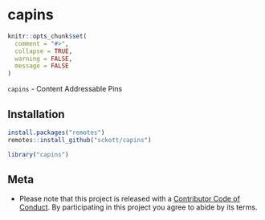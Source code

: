capins
======

```r
knitr::opts_chunk$set(
  comment = "#>",
  collapse = TRUE,
  warning = FALSE,
  message = FALSE
)
```

`capins` - Content Addressable Pins

## Installation


```r
install.packages("remotes")
remotes::install_github("sckott/capins")
```

```r
library("capins")
```

## Meta

* Please note that this project is released with a [Contributor Code of Conduct][coc]. By participating in this project you agree to abide by its terms.

[coc]: https://github.com/sckott/capins/blob/master/CODE_OF_CONDUCT.md
